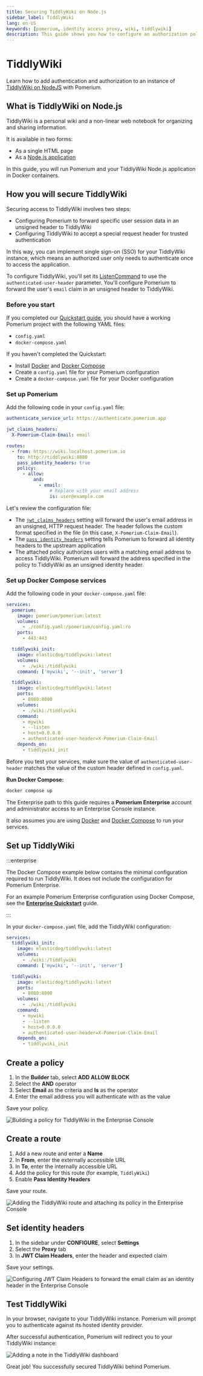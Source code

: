 ```yaml
---
title: Securing TiddlyWiki on Node.js
sidebar_label: TiddlyWiki
lang: en-US
keywords: [pomerium, identity access proxy, wiki, tiddlywiki]
description: This guide shows you how to configure an authorization policy and SSO to control access to an online instance of Tiddlywiki with Pomerium.
---
```



# TiddlyWiki

Learn how to add authentication and authorization to an instance of [TiddlyWiki on NodeJS](https://tiddlywiki.com/static/TiddlyWiki%2520on%2520Node.js.html) with Pomerium.

## What is TiddlyWiki on Node.js

TiddlyWiki is a personal wiki and a non-linear web notebook for organizing and sharing information.

It is available in two forms:

- As a single HTML page
- As a [Node.js application](https://www.npmjs.com/package/tiddlywiki)

In this guide, you will run Pomerium and your TiddlyWiki Node.js application in Docker containers.

## How you will secure TiddlyWiki

Securing access to TiddlyWiki involves two steps:

- Configuring Pomerium to forward specific user session data in an unsigned header to TiddlyWiki
- Configuring TiddlyWiki to accept a special request header for trusted authentication

In this way, you can implement single sign-on (SSO) for your TiddlyWiki instance, which means an authorized user only needs to authenticate once to access the application.

To configure TiddlyWiki, you'll set its [ListenCommand](https://tiddlywiki.com/static/ListenCommand.html) to use the `authenticated-user-header` parameter. You'll configure Pomerium to forward the user's `email` claim in an unsigned header to TiddlyWiki.

### Before you start

<Tabs>
<TabItem label="Core" value="Core">

If you completed our [Quickstart guide](/docs/get-started/quickstart), you should have a working Pomerium project with the following YAML files:

- `config.yaml`
- `docker-compose.yaml`

If you haven't completed the Quickstart:

- Install [Docker](https://www.docker.com/) and [Docker Compose](https://docs.docker.com/compose/install/)
- Create a `config.yaml` file for your Pomerium configuration
- Create a `docker-compose.yaml` file for your Docker configuration

### Set up Pomerium

Add the following code in your `config.yaml` file:

```yaml title="config.yaml"
authenticate_service_url: https://authenticate.pomerium.app

jwt_claims_headers:
  X-Pomerium-Claim-Email: email

routes:
  - from: https://wiki.localhost.pomerium.io
    to: http://tiddlywiki:8080
    pass_identity_headers: true
    policy:
      - allow:
          and:
            - email:
                # Replace with your email address
                is: user@example.com
```

Let's review the configuration file:

- The [`jwt_claims_headers`](/docs/reference/jwt-claim-headers) setting will forward the user's email address in an unsigned, HTTP request header. The header follows the custom format specified in the file (in this case, `X-Pomerium-Claim-Email`).
- The [`pass_identity_headers`](/docs/reference/routes/pass-identity-headers-per-route) setting tells Pomerium to forward all identity headers to the upstream application
- The attached policy authorizes users with a matching email address to access TiddlyWiki. Pomerium will forward the address specified in the policy to TiddlyWiki as an unsigned identity header.

### Set up Docker Compose services

Add the following code in your `docker-compose.yaml` file:

```yaml title="docker-compose.yaml"
services:
  pomerium:
    image: pomerium/pomerium:latest
    volumes:
      - ./config.yaml:/pomerium/config.yaml:ro
    ports:
      - 443:443

  tiddlywiki_init:
    image: elasticdog/tiddlywiki:latest
    volumes:
      - ./wiki:/tiddlywiki
    command: ['mywiki', '--init', 'server']

  tiddlywiki:
    image: elasticdog/tiddlywiki:latest
    ports:
      - 8080:8080
    volumes:
      - ./wiki:/tiddlywiki
    command:
      - mywiki
      - --listen
      - host=0.0.0.0
      - authenticated-user-header=X-Pomerium-Claim-Email
    depends_on:
      - tiddlywiki_init
```

Before you test your services, make sure the value of `authenticated-user-header` matches the value of the custom header defined in `config.yaml`.

**Run Docker Compose:**

```bash
docker compose up
```

</TabItem>
<TabItem label="Enterprise" value="Enterprise">

The Enterprise path to this guide requires a **Pomerium Enterprise** account and administrator access to an Enterprise Console instance.

It also assumes you are using [Docker](https://www.docker.com/) and [Docker Compose](https://docs.docker.com/compose/install/) to run your services.

## Set up TiddlyWiki

:::enterprise

The Docker Compose example below contains the minimal configuration required to run TiddlyWiki. It does not include the configuration for Pomerium Enterprise.

For an example Pomerium Enterprise configuration using Docker Compose, see the [**Enterprise Quickstart**](/docs/deploy/enterprise/quickstart) guide.

:::

In your `docker-compose.yaml` file, add the TiddlyWiki configuration:

```yaml title="docker-compose.yaml"
services:
  tiddlywiki_init:
    image: elasticdog/tiddlywiki:latest
    volumes:
      - ./wiki:/tiddlywiki
    command: ['mywiki', '--init', 'server']

  tiddlywiki:
    image: elasticdog/tiddlywiki:latest
    ports:
      - 8080:8080
    volumes:
      - ./wiki:/tiddlywiki
    command:
      - mywiki
      - --listen
      - host=0.0.0.0
      - authenticated-user-header=X-Pomerium-Claim-Email
    depends_on:
      - tiddlywiki_init
```

## Create a policy

1. In the **Builder** tab, select **ADD ALLOW BLOCK**
1. Select the **AND** operator
1. Select **Email** as the criteria and **Is** as the operator
1. Enter the email address you will authenticate with as the value

Save your policy.

![Building a policy for TiddlyWiki in the Enterprise  Console](./img/tiddlywiki/tiddlywiki-enterprise-policy.png)

## Create a route

1. Add a new route and enter a **Name**
1. In **From**, enter the externally accessible URL
1. In **To**, enter the internally accessible URL
1. Add the policy for this route (for example, `TiddlyWiki`)
1. Enable **Pass Identity Headers**

Save your route.

![Adding the TiddlyWiki route and attaching its policy in the Enterprise Console](./img/tiddlywiki/tiddlywiki-enterprise-route.png)

## Set identity headers

1. In the sidebar under **CONFIGURE**, select **Settings**
1. Select the **Proxy** tab
1. In **JWT Claim Headers**, enter the header and expected claim

Save your settings.

![Configuring JWT Claim Headers to forward the email claim as an identity header in the Enterprise Console](./img/tiddlywiki/enterprise-tiddlywiki-jwt-headers.png)

</TabItem>
</Tabs>

## Test TiddlyWiki

In your browser, navigate to your TiddlyWiki instance. Pomerium will prompt you to authenticate against its hosted identity provider.

After successful authentication, Pomerium will redirect you to your TiddlyWiki instance:

![Adding a note in the TiddlyWiki dashboard](./img/tiddlywiki/tiddlywiki-first-note.png)

Great job! You successfully secured TiddlyWiki behind Pomerium.
